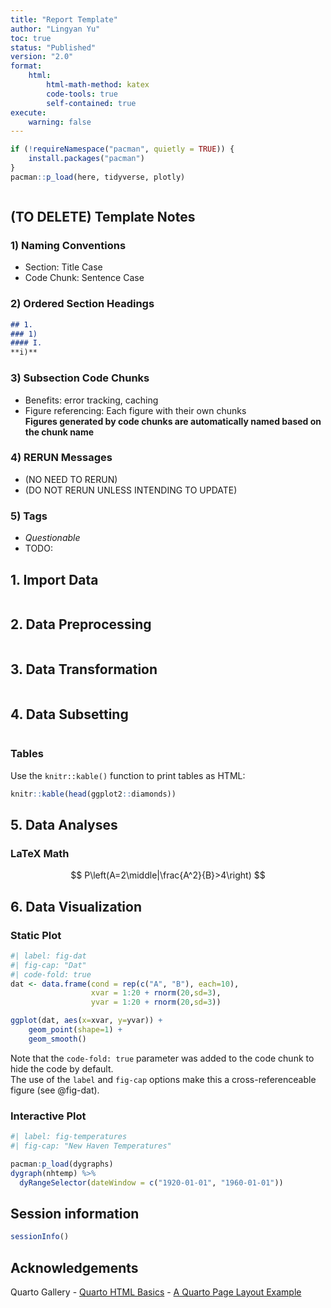 ```yaml
---
title: "Report Template"
author: "Lingyan Yu"
toc: true
status: "Published"
version: "2.0"
format:
    html:
        html-math-method: katex
        code-tools: true
        self-contained: true
execute: 
    warning: false
---
```


```r
if (!requireNamespace("pacman", quietly = TRUE)) {
    install.packages("pacman")
}
pacman::p_load(here, tidyverse, plotly)
```

```r

```

## (TO DELETE) Template Notes

### 1) Naming Conventions

-   Section: Title Case
-   Code Chunk: Sentence Case

### 2) Ordered Section Headings

``` markdown
## 1.
### 1) 
#### I. 
**i)**
```

### 3) Subsection Code Chunks

-   Benefits: error tracking, caching\
-   Figure referencing: Each figure with their own chunks\
    **Figures generated by code chunks are automatically named based on the
    chunk name**

### 4) RERUN Messages

-   (NO NEED TO RERUN)     
-   (DO NOT RERUN UNLESS INTENDING TO UPDATE)

### 5) Tags

-   *Questionable*
-   TODO:

## 1. Import Data

```r

```

## 2. Data Preprocessing

```r

```

## 3. Data Transformation

```r

```

## 4. Data Subsetting

```r

```

### Tables

Use the `knitr::kable()` function to print tables as HTML:
```r
knitr::kable(head(ggplot2::diamonds))
```

## 5. Data Analyses

### LaTeX Math

$$
P\left(A=2\middle|\frac{A^2}{B}>4\right)
$$

## 6. Data Visualization

### Static Plot
```r
#| label: fig-dat
#| fig-cap: "Dat"
#| code-fold: true
dat <- data.frame(cond = rep(c("A", "B"), each=10),
                  xvar = 1:20 + rnorm(20,sd=3),
                  yvar = 1:20 + rnorm(20,sd=3))

ggplot(dat, aes(x=xvar, y=yvar)) +
    geom_point(shape=1) + 
    geom_smooth() 
```
Note that the `code-fold: true` parameter was added to the code chunk to hide the code by default.  
The use of the `label` and `fig-cap` options make this a cross-referenceable figure (see @fig-dat).    

### Interactive Plot
```r
#| label: fig-temperatures
#| fig-cap: "New Haven Temperatures"

pacman:p_load(dygraphs)
dygraph(nhtemp) %>% 
  dyRangeSelector(dateWindow = c("1920-01-01", "1960-01-01"))
```

## Session information

```r
sessionInfo()
```

## Acknowledgements

Quarto Gallery
- [Quarto HTML Basics](https://quarto-dev.github.io/quarto-gallery/articles/html/html.html)
- [A Quarto Page Layout Example](https://quarto-dev.github.io/quarto-gallery/page-layout/tufte.html)
  